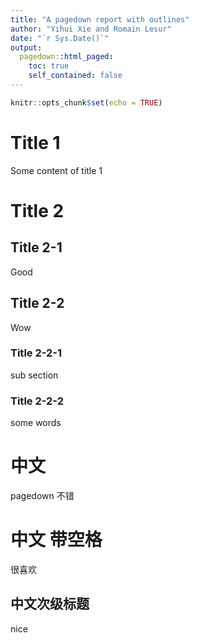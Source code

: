 ```yaml
---
title: "A pagedown report with outlines"
author: "Yihui Xie and Romain Lesur"
date: "`r Sys.Date()`"
output:
  pagedown::html_paged:
    toc: true
    self_contained: false
---
```


```r
knitr::opts_chunk$set(echo = TRUE)
```

# Title 1

Some content of title 1

# Title 2

## Title 2-1

Good

## Title 2-2

Wow

### Title 2-2-1

sub section

### Title 2-2-2

some words

# 中文 {#chinese1}

pagedown 不错

# 中文 带空格 {#chinese2}

很喜欢

## 中文次级标题 {#chinese2-1}

nice
